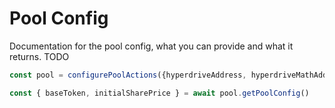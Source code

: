 # Pool Config

Documentation for the pool config, what you can provide and what it returns. TODO

```ts {3}
const pool = configurePoolActions({hyperdriveAddress, hyperdriveMathAddress, queryClient})

const { baseToken, initialSharePrice } = await pool.getPoolConfig()
```